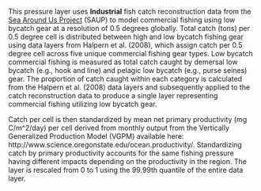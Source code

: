This pressure layer uses **Industrial** fish catch reconstruction data from the [Sea Around Us Project](http://www.seaaroundus.org/) (SAUP) to model commercial fishing using low bycatch gear at a resolution of 0.5 degrees globally. Total catch (tons) per 0.5 degree cell is distributed between high and low bycatch fishing gear using data layers from Halpern et al. (2008), which assign catch per 0.5 degree cell across five unique commercial fishing gear types. Low bycatch commercial fishing is measured as total catch caught by demersal low bycatch (e.g., hook and line) and pelagic low bycatch (e.g., purse seines) gear. The proportion of catch caught within each category is calculated from the Halpern et al. (2008) data layers and subsequently applied to the catch reconstruction data to produce a single layer representing commercial fishing utilizing low bycatch gear.

Catch per cell is then standardized by mean net primary productivity (mg C/m^2/day) per cell derived from monthly output from the Vertically Generalized Production Model (VGPM) available here: http://www.science.oregonstate.edu/ocean.productivity/. Standardizing catch by primary productivity accounts for the same fishing pressure having different impacts depending on the productivity in the region. The layer is rescaled from 0 to 1 using the 99.99th quantile of the entire data layer.
